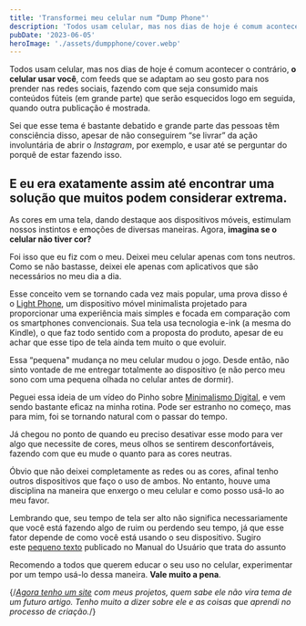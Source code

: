 ```yaml
---
title: 'Transformei meu celular num “Dump Phone"'
description: 'Todos usam celular, mas nos dias de hoje é comum acontecer o contrário.'
pubDate: '2023-06-05'
heroImage: './assets/dumpphone/cover.webp'
---
```


Todos usam celular, mas nos dias de hoje é comum acontecer o contrário, **o celular usar você**, com feeds que se adaptam ao seu gosto para nos prender nas redes sociais, fazendo com que seja consumido mais conteúdos fúteis (em grande parte) que serão esquecidos logo em seguida, quando outra publicação é mostrada.

Sei que esse tema é bastante debatido e grande parte das pessoas têm consciência disso, apesar de não conseguirem “se livrar” da ação involuntária de abrir o *Instagram*, por exemplo, e usar até se perguntar do porquê de estar fazendo isso.

## E eu era exatamente assim até encontrar uma solução que muitos podem considerar extrema.

As cores em uma tela, dando destaque aos dispositivos móveis, estimulam nossos instintos e emoções de diversas maneiras. Agora, **imagina se o celular não tiver cor?**

Foi isso que eu fiz com o meu. Deixei meu celular apenas com tons neutros. Como se não bastasse, deixei ele apenas com aplicativos que são necessários no meu dia a dia.

Esse conceito vem se tornando cada vez mais popular, uma prova disso é o [Light Phone](https://www.thelightphone.com/), um dispositivo móvel minimalista projetado para proporcionar uma experiência mais simples e focada em comparação com os smartphones convencionais. Sua tela usa tecnologia e-ink (a mesma do Kindle), o que faz todo sentido com a proposta do produto, apesar de eu achar que esse tipo de tela ainda tem muito o que evoluir.

Essa “pequena" mudança no meu celular mudou o jogo. Desde então, não sinto vontade de me entregar totalmente ao dispositivo (e não perco meu sono com uma pequena olhada no celular antes de dormir).

Peguei essa ideia de um vídeo do Pinho sobre [Minimalismo Digital](https://youtu.be/oy9LneF7qFc), e vem sendo bastante eficaz na minha rotina. Pode ser estranho no começo, mas para mim, foi se tornando natural com o passar do tempo.

Já chegou no ponto de quando eu preciso desativar esse modo para ver algo que necessite de cores, meus olhos se sentirem desconfortáveis, fazendo com que eu mude o quanto para as cores neutras.

Óbvio que não deixei completamente as redes ou as cores, afinal tenho outros dispositivos que faço o uso de ambos. No entanto, houve uma disciplina na maneira que enxergo o meu celular e como posso usá-lo ao meu favor.

Lembrando que, seu tempo de tela ser alto não significa necessariamente que você está fazendo algo de ruim ou perdendo seu tempo, já que esse fator depende de como você está usando o seu dispositivo. Sugiro este [pequeno texto](https://manualdousuario.net/tempo-de-tela-importante/) publicado no Manual do Usuário que trata do assunto

Recomendo a todos que querem educar o seu uso no celular, experimentar por um tempo usá-lo dessa maneira. **Vale muito a pena**.

{/*[Agora tenho um site](https://www.thenzolima.com.br/) com meus projetos, quem sabe ele não vira tema de um futuro artigo. Tenho muito a dizer sobre ele e as coisas que aprendi no processo de criação.*/}